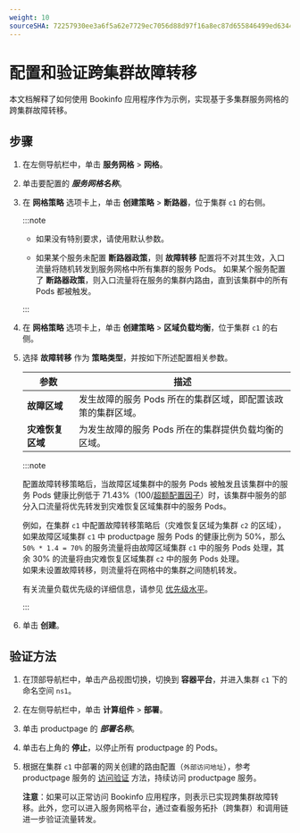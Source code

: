 ```yaml
---
weight: 10
sourceSHA: 72257930ee3a6f5a62e7729ec7056d88d97f16a8ec87d655846499ed63440f46
---
```


# 配置和验证跨集群故障转移

本文档解释了如何使用 Bookinfo 应用程序作为示例，实现基于多集群服务网格的跨集群故障转移。

## 步骤

1. 在左侧导航栏中，单击 **服务网格** > **网格**。

2. 单击要配置的 ***服务网格名称***。

3. 在 **网格策略** 选项卡上，单击 **创建策略** > **断路器**，位于集群 `c1` 的右侧。

   :::note

   - 如果没有特别要求，请使用默认参数。

   - 如果某个服务未配置 **断路器政策**，则 **故障转移** 配置将不对其生效，入口流量将随机转发到服务网格中所有集群的服务 Pods。 如果某个服务配置了 **断路器政策**，则入口流量将在服务的集群内路由，直到该集群中的所有 Pods 都被触发。

   :::

4. 在 **网格策略** 选项卡上，单击 **创建策略** > **区域负载均衡**，位于集群 `c1` 的右侧。

5. 选择 **故障转移** 作为 **策略类型**，并按如下所述配置相关参数。

   | 参数                          | 描述                                                                                                                              |
   | ---------------------------- | ---------------------------------------------------------------------------------------------------------------------------------- |
   | **故障区域**                 | 发生故障的服务 Pods 所在的集群区域，即配置该政策的集群区域。                                                                   |
   | **灾难恢复区域**             | 为发生故障的服务 Pods 所在的集群提供负载均衡的区域。                                                                           |

   :::note

   配置故障转移策略后，当故障区域集群中的服务 Pods 被触发且该集群中的服务 Pods 健康比例低于 71.43%（100/[超额配置因子](https://www.envoyproxy.io/docs/envoy/latest/intro/arch_overview/upstream/load_balancing/overprovisioning#arch-overview-load-balancing-overprovisioning-factor)）时，该集群中服务的部分入口流量将优先转发到灾难恢复区域集群中的服务 Pods。

   例如，在集群 `c1` 中配置故障转移策略后（灾难恢复区域为集群 `c2` 的区域），如果故障区域集群 `c1` 中 productpage 服务 Pods 的健康比例为 50%，那么 `50% * 1.4 = 70%` 的服务流量将由故障区域集群 `c1` 中的服务 Pods 处理，其余 30% 的流量将由灾难恢复区域集群 `c2` 中的服务 Pods 处理。<br />如果未设置故障转移，则流量将在网格中的集群之间随机转发。

   有关流量负载优先级的详细信息，请参见 [优先级水平](https://www.envoyproxy.io/docs/envoy/latest/intro/arch_overview/upstream/load_balancing/priority)。

   :::

6. 单击 **创建**。

## 验证方法

1. 在顶部导航栏中，单击产品视图切换，切换到 **容器平台**，并进入集群 `c1` 下的命名空间 `ns1`。

2. 在左侧导航栏中，单击 **计算组件** > **部署**。

3. 单击 productpage 的 ***部署名称***。

4. 单击右上角的 **停止**，以停止所有 productpage 的 Pods。

5. 根据在集群 `c1` 中部署的网关创建的路由配置（`外部访问地址`），参考 productpage 服务的 [访问验证](../how_to/deploy_bookinfo.mdx#access-verification) 方法，持续访问 productpage 服务。

   **注意**：如果可以正常访问 Bookinfo 应用程序，则表示已实现跨集群故障转移。此外，您可以进入服务网格平台，通过查看服务拓扑（跨集群）和调用链进一步验证流量转发。
